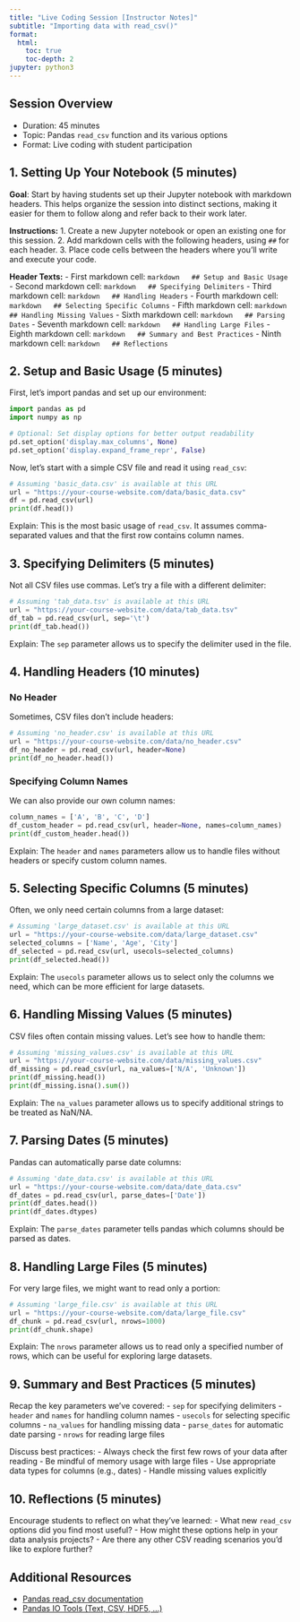 ```yaml
---
title: "Live Coding Session [Instructor Notes]"
subtitle: "Importing data with read_csv()"
format: 
  html:
    toc: true
    toc-depth: 2
jupyter: python3
---
```


## Session Overview
- Duration: 45 minutes
- Topic: Pandas `read_csv` function and its various options
- Format: Live coding with student participation

## 1. Setting Up Your Notebook (5 minutes)

**Goal**: Start by having students set up their Jupyter notebook with markdown headers. This helps organize the session into distinct sections, making it easier for them to follow along and refer back to their work later.

**Instructions:**
1. Create a new Jupyter notebook or open an existing one for this session.
2. Add markdown cells with the following headers, using `##` for each header.
3. Place code cells between the headers where you'll write and execute your code.

**Header Texts:**
- First markdown cell:
  ```markdown
  ## Setup and Basic Usage
  ```
- Second markdown cell:
  ```markdown
  ## Specifying Delimiters
  ```
- Third markdown cell:
  ```markdown
  ## Handling Headers
  ```
- Fourth markdown cell:
  ```markdown
  ## Selecting Specific Columns
  ```
- Fifth markdown cell:
  ```markdown
  ## Handling Missing Values
  ```
  - Sixth markdown cell:
  ```markdown
  ## Parsing Dates
  ```
- Seventh markdown cell:
  ```markdown
  ## Handling Large Files
  ```
- Eighth markdown cell:
  ```markdown
  ## Summary and Best Practices
  ```
- Ninth markdown cell:
  ```markdown
  ## Reflections
  ```

## 2. Setup and Basic Usage (5 minutes)

First, let's import pandas and set up our environment:

```python
import pandas as pd
import numpy as np

# Optional: Set display options for better output readability
pd.set_option('display.max_columns', None)
pd.set_option('display.expand_frame_repr', False)
```

Now, let's start with a simple CSV file and read it using `read_csv`:

```python
# Assuming 'basic_data.csv' is available at this URL
url = "https://your-course-website.com/data/basic_data.csv"
df = pd.read_csv(url)
print(df.head())
```

Explain: This is the most basic usage of `read_csv`. It assumes comma-separated values and that the first row contains column names.

## 3. Specifying Delimiters (5 minutes)

Not all CSV files use commas. Let's try a file with a different delimiter:

```python
# Assuming 'tab_data.tsv' is available at this URL
url = "https://your-course-website.com/data/tab_data.tsv"
df_tab = pd.read_csv(url, sep='\t')
print(df_tab.head())
```

Explain: The `sep` parameter allows us to specify the delimiter used in the file.

## 4. Handling Headers (10 minutes)

### No Header

Sometimes, CSV files don't include headers:

```python
# Assuming 'no_header.csv' is available at this URL
url = "https://your-course-website.com/data/no_header.csv"
df_no_header = pd.read_csv(url, header=None)
print(df_no_header.head())
```

### Specifying Column Names

We can also provide our own column names:

```python
column_names = ['A', 'B', 'C', 'D']
df_custom_header = pd.read_csv(url, header=None, names=column_names)
print(df_custom_header.head())
```

Explain: The `header` and `names` parameters allow us to handle files without headers or specify custom column names.

## 5. Selecting Specific Columns (5 minutes)

Often, we only need certain columns from a large dataset:

```python
# Assuming 'large_dataset.csv' is available at this URL
url = "https://your-course-website.com/data/large_dataset.csv"
selected_columns = ['Name', 'Age', 'City']
df_selected = pd.read_csv(url, usecols=selected_columns)
print(df_selected.head())
```

Explain: The `usecols` parameter allows us to select only the columns we need, which can be more efficient for large datasets.

## 6. Handling Missing Values (5 minutes)

CSV files often contain missing values. Let's see how to handle them:

```python
# Assuming 'missing_values.csv' is available at this URL
url = "https://your-course-website.com/data/missing_values.csv"
df_missing = pd.read_csv(url, na_values=['N/A', 'Unknown'])
print(df_missing.head())
print(df_missing.isna().sum())
```

Explain: The `na_values` parameter allows us to specify additional strings to be treated as NaN/NA.

## 7. Parsing Dates (5 minutes)

Pandas can automatically parse date columns:

```python
# Assuming 'date_data.csv' is available at this URL
url = "https://your-course-website.com/data/date_data.csv"
df_dates = pd.read_csv(url, parse_dates=['Date'])
print(df_dates.head())
print(df_dates.dtypes)
```

Explain: The `parse_dates` parameter tells pandas which columns should be parsed as dates.

## 8. Handling Large Files (5 minutes)

For very large files, we might want to read only a portion:

```python
# Assuming 'large_file.csv' is available at this URL
url = "https://your-course-website.com/data/large_file.csv"
df_chunk = pd.read_csv(url, nrows=1000)
print(df_chunk.shape)
```

Explain: The `nrows` parameter allows us to read only a specified number of rows, which can be useful for exploring large datasets.

## 9. Summary and Best Practices (5 minutes)

Recap the key parameters we've covered:
- `sep` for specifying delimiters
- `header` and `names` for handling column names
- `usecols` for selecting specific columns
- `na_values` for handling missing data
- `parse_dates` for automatic date parsing
- `nrows` for reading large files

Discuss best practices:
- Always check the first few rows of your data after reading
- Be mindful of memory usage with large files
- Use appropriate data types for columns (e.g., dates)
- Handle missing values explicitly

## 10. Reflections (5 minutes)

Encourage students to reflect on what they've learned:
- What new `read_csv` options did you find most useful?
- How might these options help in your data analysis projects?
- Are there any other CSV reading scenarios you'd like to explore further?

## Additional Resources

- [Pandas read_csv documentation](https://pandas.pydata.org/pandas-docs/stable/reference/api/pandas.read_csv.html)
- [Pandas IO Tools (Text, CSV, HDF5, …)](https://pandas.pydata.org/pandas-docs/stable/user_guide/io.html)